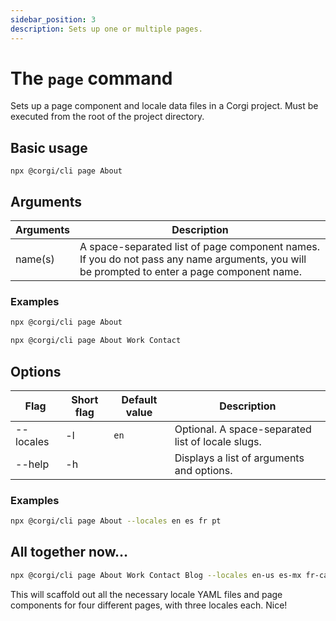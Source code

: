 ```yaml
---
sidebar_position: 3
description: Sets up one or multiple pages.
---
```


# The `page` command

Sets up a page component and locale data files in a Corgi project. Must be executed from the root of the project directory.

## Basic usage
```
npx @corgi/cli page About
```

## Arguments

| Arguments   | Description |
| ----------- | ------------- |
| name(s)     | A space-separated list of page component names. If you do not pass any name arguments, you will be prompted to enter a page component name. |

### Examples
```bash
npx @corgi/cli page About
```

```bash
npx @corgi/cli page About Work Contact
```

## Options

| Flag        | Short flag | Default value | Description   |
| ----------- | -----------| ------------- | ------------- |
| --locales   | -l         | `en`          | Optional. A space-separated list of locale slugs. |
| --help      | -h         |               | Displays a list of arguments and options. |


### Examples
```bash
npx @corgi/cli page About --locales en es fr pt
```

## All together now…
```bash
npx @corgi/cli page About Work Contact Blog --locales en-us es-mx fr-ca
```
This will scaffold out all the necessary locale YAML files and page components for four different pages, with three locales each. Nice!